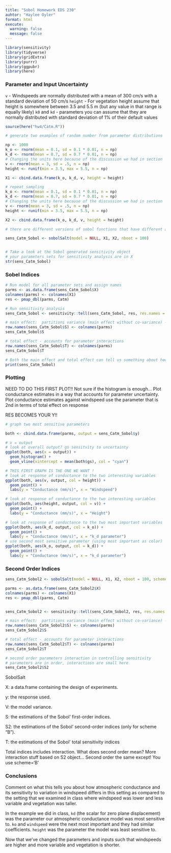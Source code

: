 ```yaml
---
title: "Sobol Homework EDS 230"
auhtor: "Haylee Oyler"
format: html
execute: 
  warning: false
  message: false
---
```


```r
library(sensitivity)
library(tidyverse)
library(gridExtra)
library(purrr)
library(ggpubr)
library(here)
```

### Parameter and Input Uncertainty
`v` - Windspeeds are normally distributed with a mean of 300 cm/s with a standard deviation of 50 cm/s
`height` - For vegetation height assume that height is somewhere between 3.5 and 5.5 m (but any value in that range is equally likely)
`k0` and `kd` - parameters you can assume that they are normally distributed with standard deviation of 1% of their default values

```r
source(here("hw4/Catm.R"))

# generate two examples of random number from parameter distributions

np <- 1000
k_o <- rnorm(mean = 0.1, sd = 0.1 * 0.01, n = np)
k_d <- rnorm(mean = 0.7, sd = 0.7 * 0.01, n = np)
# Changing the units here because of the discussion we had in section
v <- rnorm(mean = 3, sd = .5, n = np)
height <- runif(min = 3.5, max = 5.5, n = np)

X1 <- cbind.data.frame(k_o, k_d, v, height = height)

# repeat sampling
k_o <- rnorm(mean = 0.1, sd = 0.1 * 0.01, n = np)
k_d <- rnorm(mean = 0.7, sd = 0.7 * 0.01, n = np)
# Changing the units here because of the discussion we had in section
v <- rnorm(mean = 3, sd = .5, n = np)
height <- runif(min = 3.5, max = 5.5, n = np)

X2 <- cbind.data.frame(k_o, k_d, v, height = height)

# there are different versions of sobol functions that have different approaches for estimating parameters and indices, we use an approach implemented by jansen

sens_Catm_Sobol <- sobolSalt(model = NULL, X1, X2, nboot = 100)


# Take a look at the Sobol generated sensitivity object
# your parameters sets for sensitivity analysis are in X
str(sens_Catm_Sobol)
```


### Sobel Indices

```r
# Run model for all parameter sets and assign names
parms <- as.data.frame(sens_Catm_Sobol$X)
colnames(parms) <- colnames(X1)
res <- pmap_dbl(parms, Catm)

# Run sensitivity analysis
sens_Catm_Sobol <- sensitivity::tell(sens_Catm_Sobol, res, res.names = "ga")

# main effect:  partitions variance (main effect without co-variance) - sums approximately to one
row.names(sens_Catm_Sobol$S) <- colnames(parms)
sens_Catm_Sobol$S

# total effect - accounts for parameter interactions
row.names(sens_Catm_Sobol$T) <- colnames(parms)
sens_Catm_Sobol$T

# Both the main effect and total effect can tell us something about how the parameter influences results
print(sens_Catm_Sobol)
```

### Plotting
NEED TO DO THIS FIRST PLOT!! Not sure if the histogram is enough...
Plot conductance estimates in a way that accounts for parameter uncertainty. 
Plot conductance estimates against windspeed use the parameter that is 2nd in terms of total effect on response

RES BECOMES YOUR Y!!
```r
# graph two most sensitive parameters

both <- cbind.data.frame(parms, output = sens_Catm_Sobol$y)

# x = output
# look at overall output? gs sensitvity to uncertainty
ggplot(both, aes(x = output)) +
  geom_histogram() +
  geom_vline(xintercept = mean(both$gs), col = "cyan")

# THIS FIRST GRAPH IS THE ONE WE WANT ! 
# look at response of conductance to the two interesting variables
ggplot(both, aes(v, output, col = height)) +
  geom_point() +
  labs(y = "Conductance (mm/s)", x = "Windspeed")

# look at response of conductance to the two interesting variables
ggplot(both, aes(height, output, col = v)) +
  geom_point() +
  labs(y = "Conductance (mm/s)", x = "Height")

# look at response of conductance to the two most important variables
ggplot(both, aes(k_d, output, col = k_o)) +
  geom_point() +
  labs(y = "Conductance (mm/s)", x = "k_d parameter")
# use second most sensitive parameter (using most important as color)
ggplot(both, aes(k_o, output, col = k_d)) +
  geom_point() +
  labs(y = "Conductance (mm/s)", x = "k_d parameter")
```

### Second Order Indices

```r
sens_Catm_Sobol2 <- sobolSalt(model = NULL, X1, X2, nboot = 100, scheme = "B")

parms <- as.data.frame(sens_Catm_Sobol2$X)
colnames(parms) <- colnames(X1)
res <- pmap_dbl(parms, Catm)


sens_Catm_Sobol2 <- sensitivity::tell(sens_Catm_Sobol2, res, res.names = "ga")

# main effect:  partitions variance (main effect without co-variance) - sums approximately to one
row.names(sens_Catm_Sobol2$S) <- colnames(parms)
sens_Catm_Sobol2$S

# total effect - accounts for parameter interactions
row.names(sens_Catm_Sobol2$T) <- colnames(parms)
sens_Catm_Sobol2$T

# second order parameters interaction in controlling sensitivity
# parameters are in order, interactiosn are small here
sens_Catm_Sobol2$S2
```

SobolSalt

X: a data.frame containing the design of experiments.

y: the response used.

V: the model variance.

S: the estimations of the Sobol' first-order indices.

S2: the estimations of the Sobol' second-order indices (only for scheme "B").

T: the estimations of the Sobol' total sensitivity indices

Total indices includes interaction. 
What does second order mean? More interaction stuff based on S2 object...
Second order the same except! You use scheme='B'


### Conclusions
Comment on what this tells you about how atmospheric conductance and its sensitivity to variation in windspeed differs in this setting as compared to the setting that we examined in class where windspeed was lower and less variable and vegetation was taller.

In the example we did in class, `kd` (the scalar for zero plane displacement) was the parameter our atmospheric conductance model was most sensitive to. `ko` and `windspeed` were the next most important and they had similar coefficients. `height` was the parameter the model was least sensitive to. 

Now that we've changed the parameters and inputs such that windspeeds are higher and more variable and vegetation is shorter. 


